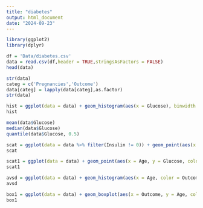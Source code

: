 ```yaml
---
title: "diabetes"
output: html_document
date: "2024-09-23"
---
```


```r
library(ggplot2)
library(dplyr)
```

```r
df = 'Data/diabetes.csv'
data = read.csv(df,header = TRUE,stringsAsFactors = FALSE)
head(data)

```

```r
str(data)
categ = c('Pregnancies','Outcome')
data[categ] = lapply(data[categ],as.factor)
str(data)
```
```r
hist = ggplot(data = data) + geom_histogram(aes(x = Glucose), binwidth = 10, color = 'blue')
hist
```
```r
mean(data$Glucose)
median(data$Glucose)
quantile(data$Glucose, 0.5)
```
```r
scat = ggplot(data = data %>% filter(Insulin != 0)) + geom_point(aes(x = Insulin, y = Glucose, color = Outcome))
scat
```
```r
scat1 = ggplot(data = data) + geom_point(aes(x = Age, y = Glucose, color = Outcome))
scat1
```
```r
avsd = ggplot(data = data) + geom_histogram(aes(x = Age, color = Outcome))
avsd
```
```r
box1 = ggplot(data = data) + geom_boxplot(aes(x = Outcome, y = Age, colour = Outcome))
box1
```

